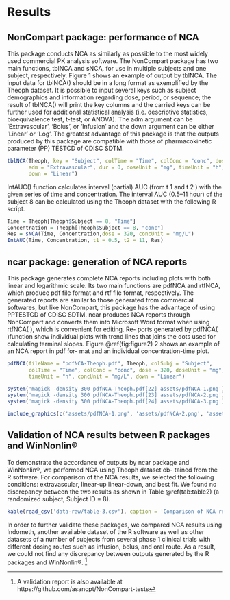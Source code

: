# Results

## NonCompart package: performance of NCA

This package conducts NCA as similarly as possible to the most widely used commercial PK analysis software. 
The NonCompart package has two main functions, tblNCA and sNCA, for use in multiple subjects and one subject, respectively. 
Figure 1 shows an example of output by tblNCA. The input data for tblNCA() should be in a long format as exemplified by the Theoph dataset.
It is possible to input several keys such as subject demographics and information regarding dose, period, or sequence; the result of tblNCA() will print the key columns and the carried keys can be further used for additional statistical analysis (i.e. descriptive statistics, bioequivalence test, t-test, or ANOVA). 
The adm argument can be 'Extravascular', 'Bolus', or 'Infusion' and the down argument can be either 'Linear' or 'Log'. 
The greatest advantage of this package is that the outputs produced by this package are compatible with those of pharmacokinetic parameter (PP) TESTCD of CDISC SDTM.

```r
tblNCA(Theoph, key = "Subject", colTime = "Time", colConc = "conc", dose = 320, 
       adm = "Extravascular", dur = 0, doseUnit = "mg", timeUnit = "h", concUnit = "mg/L", 
       down = "Linear")
```

IntAUC() function calculates interval (partial) AUC (from t 1 and t 2 ) with the given series of time and concentration. 
The interval AUC (0.5–11 hour) of the subject 8 can be calculated using the Theoph dataset with the following R script.

```r
Time = Theoph[Theoph$Subject == 8, "Time"]
Concentration = Theoph[Theoph$Subject == 8, "conc"]
Res = sNCA(Time, Concentration,dose = 320, concUnit = "mg/L")
IntAUC(Time, Concentration, t1 = 0.5, t2 = 11, Res)
```

<!-- # [1] 58.26022 -->

## ncar package: generation of NCA reports

This package generates complete NCA reports including plots
with both linear and logarithmic scale. Its two main functions
are pdfNCA and rtfNCA, which produce pdf file format
and rtf file format, respectively. The generated reports are
similar to those generated from commercial softwares, but like
NonCompart, this package has the advantage of using PPTESTCD of CDISC SDTM. ncar produces NCA reports through
NonCompart and converts them into Microsoft Word format
when using rtfNCA( ), which is convenient for editing. Re-
ports generated by pdfNCA( )function show individual plots
with trend lines that joins the dots used for calculating terminal
slopes. Figure \@ref(fig:figure2) 2 shows an example of an NCA report in pdf for-
mat and an individual concentration-time plot.

```r
pdfNCA(fileName = "pdfNCA-Theoph.pdf", Theoph, colSubj = "Subject", 
       colTime = "Time", colConc = "conc", dose = 320, doseUnit = "mg", 
       timeUnit = "h", concUnit = "mg/L", down = "Linear")
```

```r
system('magick -density 300 pdfNCA-Theoph.pdf[22] assets/pdfNCA-1.png')
system('magick -density 300 pdfNCA-Theoph.pdf[23] assets/pdfNCA-2.png')
system('magick -density 300 pdfNCA-Theoph.pdf[24] assets/pdfNCA-3.png')
```

```r
include_graphics(c('assets/pdfNCA-1.png', 'assets/pdfNCA-2.png', 'assets/pdfNCA-3.png'))
```

## Validation of NCA results between R packages and WinNonlin®

To demonstrate the accordance of outputs by ncar package and
WinNonlin®, we performed NCA using Theoph dataset ob-
tained from the R software. For comparison of the NCA results,
we selected the following conditions: extravascular, linear-up
linear-down, and best fit. We found no discrepancy between the
two results as shown in Table \@ref(tab:table2) (a randomized subject, Subject
ID = 8).

```r
kable(read_csv('data-raw/table-3.csv'), caption = 'Comparison of NCA results generated from WinNonlin and ncar package', booktabs = TRUE)
```

In order to further validate these packages, we compared NCA results using Indometh, another available dataset of the R software as well as other datasets of a number of subjects from several phase 1 clinical trials with different dosing routes such as infusion, bolus, and oral route. 
As a result, we could not find any discrepancy between outputs generated by the R packages and WinNonlin®. ^[A validation report is also available at https://github.com/asancpt/NonCompart-tests] 

